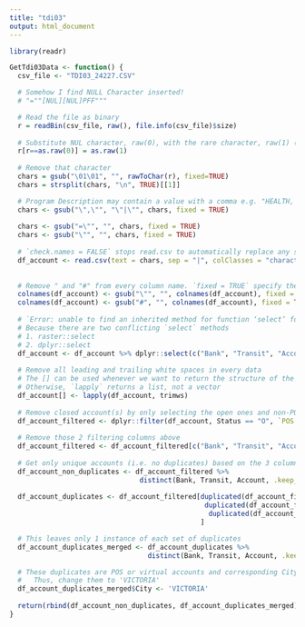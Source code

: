 ---
title: "tdi03"
output: html_document
---
```{r}
library(readr)

GetTdi03Data <- function() {
  csv_file <- "TDI03_24227.CSV"

  # Somehow I find NULL Character inserted!
  # "=""[NUL][NUL]PFF"""

  # Read the file as binary
  r = readBin(csv_file, raw(), file.info(csv_file)$size)
  
  # Substitute NUL character, raw(0), with the rare character, raw(1) (i.e. "\01")
  r[r==as.raw(0)] = as.raw(1)
  
  # Remove that character
  chars = gsub("\01\01", "", rawToChar(r), fixed=TRUE)
  chars = strsplit(chars, "\n", TRUE)[[1]]  

  # Program Description may contain a value with a comma e.g. "HEALTH, PROTECTION & SAFETY    ", so replace the field separator "," with "|"
  chars <- gsub("\",\"", "\"|\"", chars, fixed = TRUE)
  
  chars <- gsub("=\"", "", chars, fixed = TRUE)
  chars <- gsub("\"", "", chars, fixed = TRUE)
  
  # `check.names = FALSE` stops read.csv to automatically replace any space or special characters with a period 
  df_account <- read.csv(text = chars, sep = "|", colClasses = "character", check.names=FALSE)
  
  
  # Remove " and "#" from every column name. `fixed = TRUE` specify the exact match
  colnames(df_account) <- gsub("\"", "", colnames(df_account), fixed = TRUE) 
  colnames(df_account) <- gsub("#", "", colnames(df_account), fixed = TRUE) 
  
  # `Error: unable to find an inherited method for function ‘select’ for signature ‘x = "data.frame"'` 
  # Because there are two conflicting `select` methods
  # 1. raster::select
  # 2. dplyr::select
  df_account <- df_account %>% dplyr::select(c("Bank", "Transit", "Account", "Status", "City", "POS Equip Bank"))
  
  # Remove all leading and trailing white spaces in every data
  # The [] can be used whenever we want to return the structure of the old data set for the replaced values
  # Otherwise, `lapply` returns a list, not a vector
  df_account[] <- lapply(df_account, trimws)
  
  # Remove closed account(s) by only selecting the open ones and non-POS terminal accounts
  df_account_filtered <- dplyr::filter(df_account, Status == "O", `POS Equip Bank` == "")
  
  # Remove those 2 filtering columns above
  df_account_filtered <- df_account_filtered[c("Bank", "Transit", "Account", "City")]
  
  # Get only unique accounts (i.e. no duplicates) based on the 3 columns, `Bank`, `Transit` and `Account` - not just one
  df_account_non_duplicates <- df_account_filtered %>%
                                distinct(Bank, Transit, Account, .keep_all = TRUE)
  
  df_account_duplicates <- df_account_filtered[duplicated(df_account_filtered$Bank) & 
                                                duplicated(df_account_filtered$Transit) & 
                                                 duplicated(df_account_filtered$Account), 
                                               ]

  # This leaves only 1 instance of each set of duplicates
  df_account_duplicates_merged <- df_account_duplicates %>%
                                  distinct(Bank, Transit, Account, .keep_all = TRUE)

  # These duplicates are POS or virtual accounts and corresponding City names does not mean much.
  #   Thus, change them to 'VICTORIA'
  df_account_duplicates_merged$City <- 'VICTORIA'
  
  return(rbind(df_account_non_duplicates, df_account_duplicates_merged))
}
```
